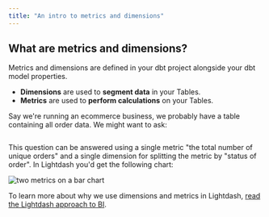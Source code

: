 ```yaml
---
title: "An intro to metrics and dimensions"
---
```


## What are metrics and dimensions?

Metrics and dimensions are defined in your dbt project alongside your dbt model properties.

* **Dimensions** are used to **segment data** in your Tables.
* **Metrics** are used to **perform calculations** on your Tables.

Say we're running an ecommerce business, we probably have a table containing all order data. We might want to ask:

<Frame>
  <img src="/images/get-started/setup-lightdash/data-question-fcb8af7318d2ac3fbc99c7332cbd4fc6.jpg" alt=""/>
</Frame>

This question can be answered using a single metric "the total number of unique orders" and a single dimension for splitting the metric by "status of order". In Lightdash you'd get the following chart:

<Frame>
  <img src="/images/get-started/setup-lightdash/metric-on-bar-chart-7ee3b21168033d15be62c95cd94c7853.png" alt="two metrics on a bar chart"/>
</Frame>

To learn more about why we use dimensions and metrics in Lightdash, [read the Lightdash approach to BI](/best-practice/lightdash-way).
